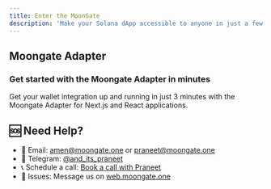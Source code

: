 ```yaml
---
title: Enter the MoonGate
description: 'Make your Solana dApp accessible to anyone in just a few steps. With MoonGate&#39;s Adapter, with just a few lines of code you can enable Ethereum, Apple, Google & X users on your dApp.'
---
```

## Moongate Adapter
### Get started with the Moongate Adapter in minutes
<CardGroup cols={1}>
  <Card
    title="Start Integrating"
    icon="rocket"
    href="authentication/moongate-adapter/overview"
  >
   Get your wallet integration up and running in just 3 minutes with the Moongate Adapter for Next.js and React applications.
  </Card>
</CardGroup>

## 🆘 Need Help?

- 📧 Email: amen@moongate.one or praneet@moongate.one
- 💬 Telegram: [@and_its_praneet](https://t.me/and_its_praneet)
- 📞 Schedule a call: [Book a call with Praneet](https://calendly.com/moongate-founders/30min)
- 🐛 Issues: Message us on [web.moongate.one](https://web.moongate.one)
